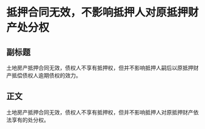 # 抵押合同无效，不影响抵押人对原抵押财产处分权
## 副标题
土地房产抵押合同无效，债权人不享有抵押权，但并不影响抵押人嗣后以原抵押财产抵偿债权人逾期债权的效力。
## 正文
土地房产抵押合同无效，债权人不享有抵押权，但并不影响抵押人对原抵押财产依法享有的处分权。